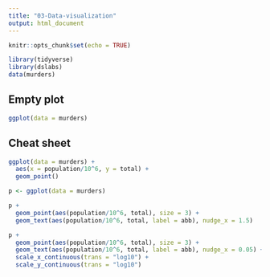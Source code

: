 ```yaml
---
title: "03-Data-visualization"
output: html_document
---
```


```r
knitr::opts_chunk$set(echo = TRUE)

library(tidyverse)
library(dslabs)
data(murders)
```

## Empty plot

```r
ggplot(data = murders)
```


## Cheat sheet


```r
ggplot(data = murders) +
  aes(x = population/10^6, y = total) +
  geom_point()
```


```r
p <- ggplot(data = murders)
```


```r
p + 
  geom_point(aes(population/10^6, total), size = 3) +
  geom_text(aes(population/10^6, total, label = abb), nudge_x = 1.5)
```


```r
p + 
  geom_point(aes(population/10^6, total), size = 3) +
  geom_text(aes(population/10^6, total, label = abb), nudge_x = 0.05) +
  scale_x_continuous(trans = "log10") +
  scale_y_continuous(trans = "log10")
```

















